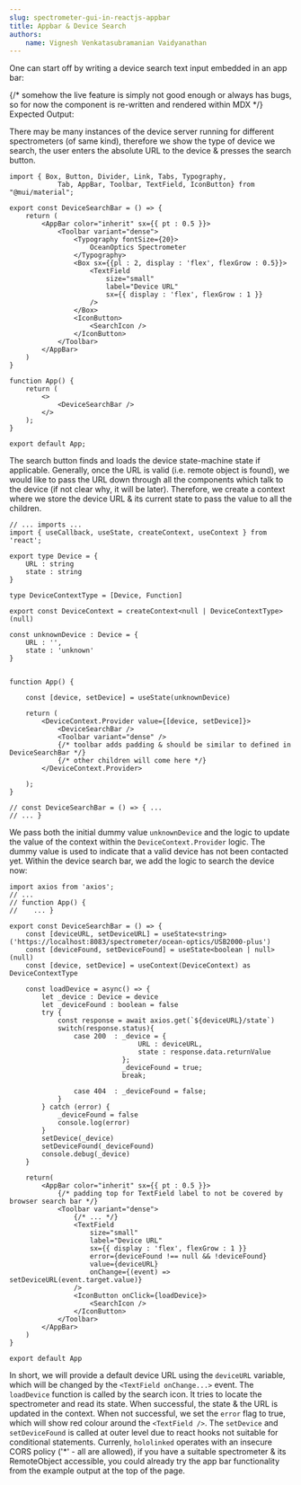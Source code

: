 ```yaml
---
slug: spectrometer-gui-in-reactjs-appbar
title: Appbar & Device Search
authors:
    name: Vignesh Venkatasubramanian Vaidyanathan
---
```




One can start off by writing a device search text input embedded in an app bar: 

{/* somehow the live feature is simply not good enough or always has bugs, so for now the component is re-written and rendered within MDX */}
Expected Output:
<SpectrometerApp />

There may be many instances of the device server running for different spectrometers (of same kind), therefore we show the type of device we search, 
the user enters the absolute URL to the device & presses the search button. 

```tsx showLineNumbers title='/src/App.tsx'
import { Box, Button, Divider, Link, Tabs, Typography, 
            Tab, AppBar, Toolbar, TextField, IconButton} from "@mui/material";

export const DeviceSearchBar = () => {    
    return (
        <AppBar color="inherit" sx={{ pt : 0.5 }}>
            <Toolbar variant="dense">
                <Typography fontSize={20}>
                    OceanOptics Spectrometer
                </Typography>
                <Box sx={{pl : 2, display : 'flex', flexGrow : 0.5}}>
                    <TextField 
                        size="small" 
                        label="Device URL"            
                        sx={{ display : 'flex', flexGrow : 1 }}
                    />
                </Box>
                <IconButton>
                    <SearchIcon />
                </IconButton>
            </Toolbar>
        </AppBar>
    )
}

function App() {
    return (
        <>
            <DeviceSearchBar />
        </>
    );
}

export default App;
```

The search button finds and loads the device state-machine state if applicable. Generally, once the URL is valid (i.e. remote object is found), 
we would like to pass the URL down through all the components which talk to the device (if not clear why, it will be later). 
Therefore, we create a context where we store the device URL & its current state to pass the value to all the children. 

```tsx {24,29} showLineNumbers title='/src/App.tsx'
// ... imports ... 
import { useCallback, useState, createContext, useContext } from 'react';

export type Device = { 
    URL : string
    state : string 
}

type DeviceContextType = [Device, Function]

export const DeviceContext = createContext<null | DeviceContextType>(null)

const unknownDevice : Device = {
    URL : '',
    state : 'unknown'
}


function App() {

    const [device, setDevice] = useState(unknownDevice)
   
    return (
        <DeviceContext.Provider value={[device, setDevice]}>
            <DeviceSearchBar />
            <Toolbar variant="dense" />
            {/* toolbar adds padding & should be similar to defined in DeviceSearchBar */}
            {/* other children will come here */}
        </DeviceContext.Provider>
        
    );
}

// const DeviceSearchBar = () => { ...
// ... }
```

We pass both the initial dummy value `unknownDevice` and the logic to update the value of the context within the 
`DeviceContext.Provider` logic. The dummy value is used to indicate that a valid device has not been contacted yet. 
Within the device search bar, we add the logic to search the device now:


```tsx {9,44-46,48} showLineNumbers title='/src/App.tsx'
import axios from 'axios';
// ...
// function App() {
//    ... }

export const DeviceSearchBar = () => {    
    const [deviceURL, setDeviceURL] = useState<string>('https://localhost:8083/spectrometer/ocean-optics/USB2000-plus') 
    const [deviceFound, setDeviceFound] = useState<boolean | null>(null)
    const [device, setDevice] = useContext(DeviceContext) as DeviceContextType

    const loadDevice = async() => {
        let _device : Device = device
        let _deviceFound : boolean = false
        try {
            const response = await axios.get(`${deviceURL}/state`)
            switch(response.status){
                case 200  : _device = {
                                URL : deviceURL,
                                state : response.data.returnValue
                            }; 
                            _deviceFound = true;
                            break;

                case 404  : _deviceFound = false; 
            }
        } catch (error) {
            _deviceFound = false      
            console.log(error)
        }
        setDevice(_device)
        setDeviceFound(_deviceFound)
        console.debug(_device)
    }

    return(
        <AppBar color="inherit" sx={{ pt : 0.5 }}>
            {/* padding top for TextField label to not be covered by browser search bar */}
            <Toolbar variant="dense"> 
                {/* ... */}
                <TextField 
                    size="small" 
                    label="Device URL"            
                    sx={{ display : 'flex', flexGrow : 1 }}
                    error={deviceFound !== null && !deviceFound}
                    value={deviceURL}
                    onChange={(event) => setDeviceURL(event.target.value)}
                />
                <IconButton onClick={loadDevice}>
                    <SearchIcon />
                </IconButton>
            </Toolbar>
        </AppBar>
    )
}

export default App
```

In short, we will provide a default device URL using the `deviceURL` variable, which will be changed by the `<TextField onChange...>` event. 
The `loadDevice` function is called by the search icon. It tries to locate the spectrometer and read its state.  When successful,
the state & the URL is updated in the context. When not successful, we set the `error` flag to true, which will show red colour around the 
`<TextField />`. The `setDevice` and `setDeviceFound` is called at outer level due to react hooks not suitable for 
conditional statements. Currenly, `hololinked` operates with an insecure CORS policy ('*' - all are allowed), if you have a suitable spectrometer & its 
RemoteObject accessible, you could already try the app bar functionality from the example output at the top of the page. 